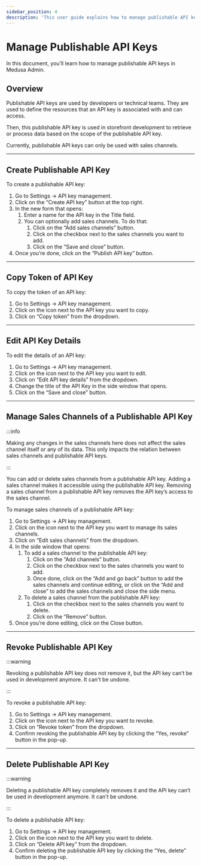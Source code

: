 ```yaml
---
sidebar_position: 4
description: 'This user guide explains how to manage publishable API keys on the Medusa admin. Learn how to create, edit, copy, and revoke publishable API keys.'
---
```



# Manage Publishable API Keys

In this document, you’ll learn how to manage publishable API keys in Medusa Admin.

## Overview

Publishable API keys are used by developers or technical teams. They are used to define the resources that an API key is associated with and can access.

Then, this publishable API key is used in storefront development to retrieve or process data based on the scope of the publishable API key.

Currently, publishable API keys can only be used with sales channels.

---

## Create Publishable API Key

To create a publishable API key:

1. Go to Settings → API key management.
2. Click on the “Create API key” button at the top right.
3. In the new form that opens:
    1. Enter a name for the API key in the Title field.
    2. You can optionally add sales channels. To do that:
        1. Click on the “Add sales channels” button.
        2. Click on the checkbox next to the sales channels you want to add.
        3. Click on the “Save and close” button.
4. Once you’re done, click on the “Publish API key” button.

---

## Copy Token of API Key

To copy the token of an API key:

1. Go to Settings → API key management.
2. Click on the <UiIcon lightIcon="https://res.cloudinary.com/dza7lstvk/image/upload/v1667999308/Medusa%20Docs/UI%20Icons/1ordBC6_ssysel.png" darkIcon="https://res.cloudinary.com/dza7lstvk/image/upload/v1667999326/Medusa%20Docs/UI%20Icons/dSwWYBH_stzgoi.png" alt="three dots" /> icon next to the API key you want to copy.
3. Click on “Copy token” from the dropdown.

---

## Edit API Key Details

To edit the details of an API key:

1. Go to Settings → API key management.
2. Click on the <UiIcon lightIcon="https://res.cloudinary.com/dza7lstvk/image/upload/v1667999308/Medusa%20Docs/UI%20Icons/1ordBC6_ssysel.png" darkIcon="https://res.cloudinary.com/dza7lstvk/image/upload/v1667999326/Medusa%20Docs/UI%20Icons/dSwWYBH_stzgoi.png" alt="three dots" /> icon next to the API key you want to edit.
3. Click on “Edit API key details” from the dropdown.
4. Change the title of the API Key in the side window that opens.
5. Click on the “Save and close” button.

---

## Manage Sales Channels of a Publishable API Key

:::info

Making any changes in the sales channels here does not affect the sales channel itself or any of its data. This only impacts the relation between sales channels and publishable API keys.

:::

You can add or delete sales channels from a publishable API key. Adding a sales channel makes it accessible using the publishable API key. Removing a sales channel from a publishable API key removes the API key’s access to the sales channel.

To manage sales channels of a publishable API key:

1. Go to Settings → API key management.
2. Click on the <UiIcon lightIcon="https://res.cloudinary.com/dza7lstvk/image/upload/v1667999308/Medusa%20Docs/UI%20Icons/1ordBC6_ssysel.png" darkIcon="https://res.cloudinary.com/dza7lstvk/image/upload/v1667999326/Medusa%20Docs/UI%20Icons/dSwWYBH_stzgoi.png" alt="three dots" /> icon next to the API key you want to manage its sales channels.
3. Click on “Edit sales channels” from the dropdown.
4. In the side window that opens:
    1. To add a sales channel to the publishable API key:
        1. Click on the “Add channels” button.
        2. Click on the checkbox next to the sales channels you want to add.
        3. Once done, click on the “Add and go back” button to add the sales channels and continue editing, or click on the “Add and close” to add the sales channels and close the side menu.
    2. To delete a sales channel from the publishable API key:
        1. Click on the checkbox next to the sales channels you want to delete.
        2. Click on the “Remove” button.
5. Once you’re done editing, click on the Close button.

---

## Revoke Publishable API Key

:::warning

Revoking a publishable API key does not remove it, but the API key can’t be used in development anymore. It can't be undone.

:::

To revoke a publishable API key:

1. Go to Settings → API key management.
2. Click on the <UiIcon lightIcon="https://res.cloudinary.com/dza7lstvk/image/upload/v1667999308/Medusa%20Docs/UI%20Icons/1ordBC6_ssysel.png" darkIcon="https://res.cloudinary.com/dza7lstvk/image/upload/v1667999326/Medusa%20Docs/UI%20Icons/dSwWYBH_stzgoi.png" alt="three dots" /> icon next to the API key you want to revoke.
3. Click on “Revoke token” from the dropdown.
4. Confirm revoking the publishable API key by clicking the “Yes, revoke” button in the pop-up.

---

## Delete Publishable API Key

:::warning

Deleting a publishable API key completely removes it and the API key can’t be used in development anymore. It can't be undone.

:::

To delete a publishable API key:

1. Go to Settings → API key management.
2. Click on the <UiIcon lightIcon="https://res.cloudinary.com/dza7lstvk/image/upload/v1667999308/Medusa%20Docs/UI%20Icons/1ordBC6_ssysel.png" darkIcon="https://res.cloudinary.com/dza7lstvk/image/upload/v1667999326/Medusa%20Docs/UI%20Icons/dSwWYBH_stzgoi.png" alt="three dots" /> icon next to the API key you want to delete.
3. Click on “Delete API key” from the dropdown.
4. Confirm deleting the publishable API key by clicking the “Yes, delete” button in the pop-up.
